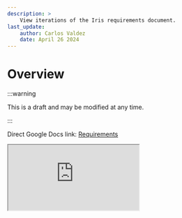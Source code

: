 ```yaml
---
description: >
    View iterations of the Iris requirements document.
last_update:
    author: Carlos Valdez
    date: April 26 2024
---
```

# Overview

:::warning

This is a draft and may be modified at any time.

:::

Direct Google Docs link: [Requirements](https://docs.google.com/document/d/1EJlghYqhiPrZsjPUHxxG_WeHkHulPB4a-HF8fL7QsCs/)

<iframe width={"100%"} height={500} src="https://docs.google.com/document/d/1EJlghYqhiPrZsjPUHxxG_WeHkHulPB4a-HF8fL7QsCs/"></iframe>
